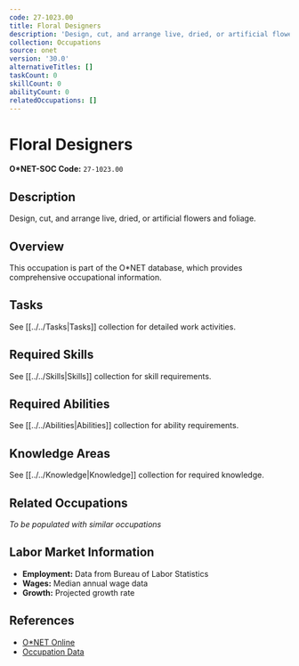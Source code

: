 ```yaml
---
code: 27-1023.00
title: Floral Designers
description: 'Design, cut, and arrange live, dried, or artificial flowers and foliage.'
collection: Occupations
source: onet
version: '30.0'
alternativeTitles: []
taskCount: 0
skillCount: 0
abilityCount: 0
relatedOccupations: []
---
```

# Floral Designers

**O*NET-SOC Code:** `27-1023.00`

## Description

Design, cut, and arrange live, dried, or artificial flowers and foliage.

## Overview

This occupation is part of the O*NET database, which provides comprehensive occupational information.

## Tasks

See [[../../Tasks|Tasks]] collection for detailed work activities.

## Required Skills

See [[../../Skills|Skills]] collection for skill requirements.

## Required Abilities

See [[../../Abilities|Abilities]] collection for ability requirements.

## Knowledge Areas

See [[../../Knowledge|Knowledge]] collection for required knowledge.

## Related Occupations

*To be populated with similar occupations*

## Labor Market Information

- **Employment:** Data from Bureau of Labor Statistics
- **Wages:** Median annual wage data
- **Growth:** Projected growth rate

## References

- [O*NET Online](https://www.onetonline.org/link/summary/27-1023.00)
- [Occupation Data](https://www.onetcenter.org/)
